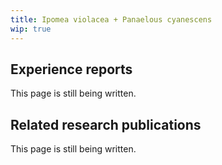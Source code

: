 ---
title: Ipomea violacea + Panaelous cyanescens
wip: true
---

## Experience reports

This page is still being written.

## Related research publications

This page is still being written.

